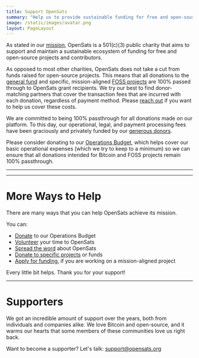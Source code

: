 ```yaml
---
title: Support OpenSats
summary: "Help us to provide sustainable funding for free and open-source projects."
image: /static/images/avatar.png
layout: PageLayout
---
```


As stated in our [mission](/mission), OpenSats is a
501(c)(3) public charity that aims to support and maintain a sustainable
ecosystem of funding for free and open-source projects and contributors.

As opposed to most other charities, OpenSats does not take a cut from funds
raised for open-source projects. This means that all donations to the [general
fund](/projects/general_fund) and specific, mission-aligned
[FOSS projects](/projects) are 100% passed through to
OpenSats grant recipients. We try our best to find donor-matching partners that
cover the transaction fees that are incurred with each donation, regardless of
payment method. Please [reach out](mailto:support@opensats.org) if you want to
help us cover these costs.

We are committed to being 100% passthrough for all donations made on our
platform. To this day, our operational, legal, and payment processing fees have
been graciously and privately funded by our [generous donors](https://os-website-git-team-open-sats.vercel.app/support#supporters).

Please consider donating to our [Operations
Budget](/projects/opensats_operations_budget), which helps cover our basic
operational expenses (which we try to keep to a minimum) so we can ensure that
all donations intended for Bitcoin and FOSS projects remain 100% passthrough.

---

<center>
  <DonateToOperationsButton />
</center>

---

# More Ways to Help

There are many ways that you can help OpenSats achieve its mission.

You can:

- [Donate] to our Operations Budget
- [Volunteer] your time to OpenSats
- [Spread the word] about OpenSats
- [Donate to specific projects](/projects) or funds
- [Apply for funding](/apply), if you are working on a mission-aligned project

Every little bit helps. Thank you for your support!

[Donate]: /projects/opensats_operations_budget
[Volunteer]: mailto:volunteer@opensats.org
[Spread the word]: http://njump.me/npub10pensatlcfwktnvjjw2dtem38n6rvw8g6fv73h84cuacxn4c28eqyfn34f

---

# Supporters

We got an incredible amount of support over the years, both from individuals and
companies alike. We love Bitcoin and open-source, and it warms our hearts that
some members of these communities love us right back.

<Credits />

Want to become a supporter? Let's talk:
support@opensats.org
